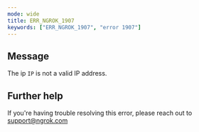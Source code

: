 ```yaml
---
mode: wide
title: ERR_NGROK_1907
keywords: ["ERR_NGROK_1907", "error 1907"]
---
```


## Message

The ip `IP` is not a valid IP address.

## Further help

If you're having trouble resolving this error, please reach out to [support@ngrok.com](mailto:support@ngrok.com?subject=Help%20with%20ERR_NGROK_1907)
